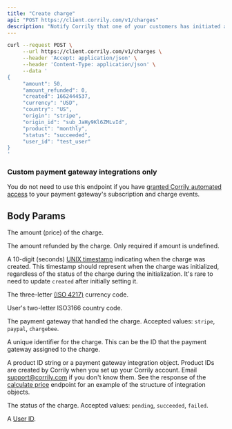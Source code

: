 ```yaml
---
title: "Create charge"
api: "POST https://client.corrily.com/v1/charges"
description: "Notify Corrily that one of your customers has initiated a one-time transaction."
---
```


<RequestExample>

```bash Bash
curl --request POST \
     --url https://client.corrily.com/v1/charges \
     --header 'Accept: application/json' \
     --header 'Content-Type: application/json' \
     --data '
{
     "amount": 50,
     "amount_refunded": 0,
     "created": 1662444537,
     "currency": "USD",
     "country": "US",
     "origin": "stripe",
     "origin_id": "sub_JaHy9Kl6ZMLvId",
     "product": "monthly",
     "status": "succeeded",
     "user_id": "test_user"
}
'
```

</RequestExample>

<Warning>
  <h3>Custom payment gateway integrations only</h3>

You do not need to use this endpoint if you have [granted Corrily automated access](../payment-gateways/integration-guide#recommended-provide-automated-access-of-subscription-and-charge-events) to your payment gateway's subscription and charge events.

</Warning>

## Body Params

<Param body="amount" type="float" required>

The amount (price) of the charge.

</Param>

<Param body="amount_refunded" type="float" default="0">

The amount refunded by the charge. Only required if amount is undefined.

</Param>

<Param body="created" type="integer" required>

A 10-digit (seconds) [UNIX timestamp](https://en.wikipedia.org/wiki/Unix_time)
indicating when the charge was created. This timestamp should represent when
the charge was initialized, regardless of the status of the charge during the
initialization. It's rare to need to update `created` after initially setting
it.

</Param>

<Param body="currency" type="enum" required>

The three-letter [(ISO 4217)](https://en.wikipedia.org/wiki/ISO_4217#Active_codes) currency code.

</Param>

<Param body="country" type="enum">

User's two-letter ISO3166 country code.

</Param>

<Param body="origin" type="enum" required>

The payment gateway that handled the charge. Accepted values: `stripe`,
`paypal`, `chargebee`.

</Param>

<Param body="origin_id" type="string" required>
  A unique identifier for the charge. This can be the ID that the payment
  gateway assigned to the charge.
</Param>

<Param body="product" type="string" required>

A product ID string or a payment gateway integration object. Product IDs are
created by Corrily when you set up your Corrily account. Email
support@corrily.com if you don't know them. See the response of the [calculate
price](../calculate-price) endpoint for an
example of the structure of integration objects.

</Param>

<Param body="status" type="enum" required>

The status of the charge. Accepted values: `pending`, `succeeded`, `failed`.

</Param>

<Param body="user_id" type="string" required>

A [User ID](../users/user-ids).

</Param>
